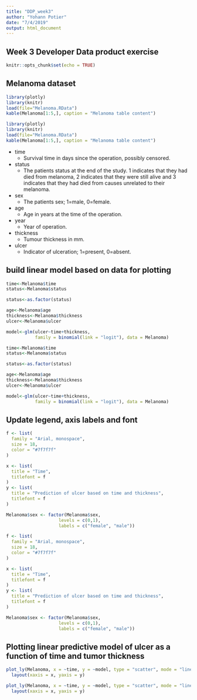 ```yaml
---
title: "DDP_week3"
author: "Yohann Potier"
date: "7/4/2019"
output: html_document
---
```


## Week 3 Developer Data product exercise 
<!-- # Week 3 Developer product exercise 
# Create a web page presentation using R Markdown that features a plot created with Plotly. 
# Host your webpage on either GitHub Pages, RPubs, or NeoCities. Your webpage must contain the date that you created the document, 
# and it must contain a plot created with Plotly. 
# We would love to see you show off your creativity!-->


```r
knitr::opts_chunk$set(echo = TRUE)
```

## Melanoma dataset 
```r
library(plotly)
library(knitr)
load(file="Melanoma.RData")
kable(Melanoma[1:5,], caption = "Melanoma table content")
```

```r
library(plotly)
library(knitr)
load(file="Melanoma.RData")
kable(Melanoma[1:5,], caption = "Melanoma table content")
```


* time
  + Survival time in days since the operation, possibly censored.
* status
  + The patients status at the end of the study. 1 indicates that they had died from melanoma, 2 indicates that they were still alive and 3 indicates that they had died from causes unrelated to their melanoma.
* sex
  + The patients sex; 1=male, 0=female.
* age
  + Age in years at the time of the operation.
* year
  + Year of operation.
* thickness
  + Tumour thickness in mm.
* ulcer
  + Indicator of ulceration; 1=present, 0=absent.

## build linear model based on data for plotting
```r
time<-Melanoma$time
status<-Melanoma$status

status<-as.factor(status) 

age<-Melanoma$age
thickness<-Melanoma$thickness
ulcer<-Melanoma$ulcer

model<-glm(ulcer~time+thickness,
           family = binomial(link = "logit"), data = Melanoma)
```

```r
time<-Melanoma$time
status<-Melanoma$status

status<-as.factor(status) 

age<-Melanoma$age
thickness<-Melanoma$thickness
ulcer<-Melanoma$ulcer

model<-glm(ulcer~time+thickness,
           family = binomial(link = "logit"), data = Melanoma)
```

## Update legend, axis labels and font
```r
f <- list(
  family = "Arial, monospace",
  size = 18,
  color = "#7f7f7f"
)

x <- list(
  title = "Time",
  titlefont = f
)
y <- list(
  title = "Prediction of ulcer based on time and thickness",
  titlefont = f
)

Melanoma$sex <- factor(Melanoma$sex,
                    levels = c(0,1),
                    labels = c("female", "male"))
```

```r
f <- list(
  family = "Arial, monospace",
  size = 18,
  color = "#7f7f7f"
)

x <- list(
  title = "Time",
  titlefont = f
)
y <- list(
  title = "Prediction of ulcer based on time and thickness",
  titlefont = f
)

Melanoma$sex <- factor(Melanoma$sex,
                    levels = c(0,1),
                    labels = c("female", "male"))
```
## Plotting linear predictive model of ulcer as a function of time and tumor thickness
```r
plot_ly(Melanoma, x = ~time, y = ~model, type = "scatter", mode = "lines", color = ~factor(sex)) %>%
  layout(xaxis = x, yaxis = y)
```

```r
plot_ly(Melanoma, x = ~time, y = ~model, type = "scatter", mode = "lines", color = ~factor(sex)) %>%
  layout(xaxis = x, yaxis = y)
```
